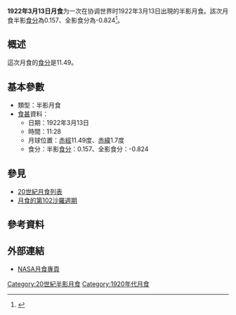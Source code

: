 {{vfd|沒有足夠的可靠資料來源能夠讓這個條目符合[[Wikipedia:關注度|Wikipedia:關注度]]中的標準|date=2022/06/08}}
{{Notability|time=2022-05-09T07:52:07+00:00}}
{{Infobox lunar eclipse
| date        = 1922年3月13日
| time        = 11:28
| nature     = 半影月食
| saros       = 102
| gamma           = -1.475
| magnitude      = 半影食分：0.157<br/>全影食分：-0.824
| par_duration   = 
| tot_duration    = 
| chart               = Lunar eclipse chart close-1922Mar13.png
}}
'''1922年3月13日月食'''为一次在协调世界时1922年3月13日出現的半影月食。該次月食半影[[食分|食分]]為0.157、全影食分為-0.824<ref name="nasa_catalog_list">{{cite web|url=http://eclipse.gsfc.nasa.gov/LEcat/LE1901-2000.html|title=Lunar Eclipses: 1901 to 2000|language=en|publisher=[[NASA|NASA]]|archiveurl=https://web.archive.org/web/20080331031357/http://eclipse.gsfc.nasa.gov/LEcat/LE1901-2000.html|archivedate=2008-03-31|deadurl=yes|accessdate=2016-09-10}}</ref>。

== 概述 ==
這次月食的[[食分|食分]]是11.49。

== 基本參數 ==
{{NoteUTC}}
* 類型：半影月食
*[[食甚|食甚]]資料：
** 日期：1922年3月13日
** 時間：11:28
** 月球位置：[[赤經|赤經]]11.49度、[[赤緯|赤緯]]1.7度
** 食分：半影[[食分|食分]]：0.157、全影食分：-0.824


== 參見 ==
{{portal box|天文學}}
* [[20世紀月食列表|20世紀月食列表]]
* [[月食的第102沙羅週期|月食的第102沙羅週期]]

== 參考資料 ==
{{reflist}}

== 外部連結 ==
* [http://eclipse.gsfc.nasa.gov/lunar.html NASA月食專頁]{{Wayback|url=http://eclipse.gsfc.nasa.gov/lunar.html |date=20181231235927 }}{{en icon}}
{{Lunar-eclipse-stub}}
{{月食}}

[[Category:20世紀半影月食|Category:20世紀半影月食]]
[[Category:1920年代月食|Category:1920年代月食]]